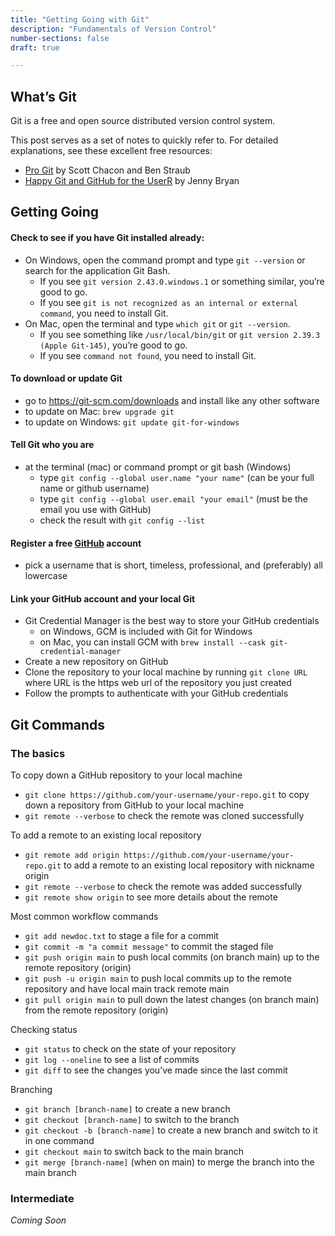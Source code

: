 ```yaml
---
title: "Getting Going with Git"
description: "Fundamentals of Version Control"
number-sections: false
draft: true

---
```


## What's Git

Git is a free and open source distributed version control system.

This post serves as a set of notes to quickly refer to. For detailed explanations, see these excellent free resources:

 - [Pro Git](https://git-scm.com/book/en/v2) by Scott Chacon and Ben Straub
 - [Happy Git and GitHub for the UserR](https://happygitwithr.com/) by Jenny Bryan


## Getting Going

#### Check to see if you have Git installed already:

 - On Windows, open the command prompt and type `git --version` or search for the application Git Bash.  
     - If you see `git version 2.43.0.windows.1` or something similar, you're good to go.  
     - If you see `git is not recognized as an internal or external command`, you need to install Git.
 - On Mac, open the terminal and type `which git` or `git --version`.  
     - If you see something like `/usr/local/bin/git` or `git version 2.39.3 (Apple Git-145)`, you're good to go.  
     - If you see `command not found`, you need to install Git.
 
#### To download or update Git

 - go to [https://git-scm.com/downloads](https://git-scm.com/downloads) and install like any other software
 - to update on Mac: `brew upgrade git`
 - to update on Windows: `git update git-for-windows`
 
#### Tell Git who you are

 - at the terminal (mac) or command prompt or git bash (Windows) 
     - type `git config --global user.name "your name"` (can be your full name or github username)
     - type `git config --global user.email "your email"` (must be the email you use with GitHub)
     - check the result with `git config --list`
 
#### Register a free [GitHub](https://github.com) account

 - pick a username that is short, timeless, professional, and (preferably) all lowercase

#### Link your GitHub account and your local Git

 - Git Credential Manager is the best way to store your GitHub credentials
    - on Windows, GCM is included with Git for Windows
    - on Mac, you can install GCM with `brew install --cask git-credential-manager`
 - Create a new repository on GitHub
 - Clone the repository to your local machine by running `git clone URL` where URL is the https web url of the repository you just created
 - Follow the prompts to authenticate with your GitHub credentials


## Git Commands

### The basics

To copy down a GitHub repository to your local machine

 - `git clone https://github.com/your-username/your-repo.git` to copy down a repository from GitHub to your local machine
 - `git remote --verbose` to check the remote was cloned successfully
 
To add a remote to an existing local repository
 
 - `git remote add origin https://github.com/your-username/your-repo.git` to add a remote to an existing local repository with nickname origin
 - `git remote --verbose` to check the remote was added successfully
 - `git remote show origin` to see more details about the remote
 
Most common workflow commands
 
 - `git add newdoc.txt` to stage a file for a commit
 - `git commit -m "a commit message"` to commit the staged file
 - `git push origin main` to push local commits (on branch main) up to the remote repository (origin)
 - `git push -u origin main` to push local commits up to the remote repository and have local main track remote main
 - `git pull origin main` to pull down the latest changes (on branch main) from the remote repository (origin)

Checking status

 - `git status` to check on the state of your repository
 - `git log --oneline` to see a list of commits
 - `git diff` to see the changes you've made since the last commit

Branching

 - `git branch [branch-name]` to create a new branch
 - `git checkout [branch-name]` to switch to the branch
 - `git checkout -b [branch-name]` to create a new branch and switch to it in one command
 - `git checkout main` to switch back to the main branch
 - `git merge [branch-name]` (when on main) to merge the branch into the main branch


### Intermediate

_Coming Soon_ 








